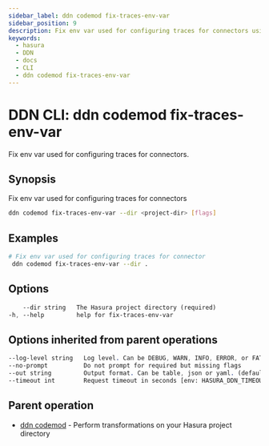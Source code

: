 ```yaml
---
sidebar_label: ddn codemod fix-traces-env-var
sidebar_position: 9
description: Fix env var used for configuring traces for connectors using the DDN CLI
keywords:
  - hasura
  - DDN
  - docs
  - CLI
  - ddn codemod fix-traces-env-var
---
```


# DDN CLI: ddn codemod fix-traces-env-var

Fix env var used for configuring traces for connectors.

## Synopsis

Fix env var used for configuring traces for connectors

```bash
ddn codemod fix-traces-env-var --dir <project-dir> [flags]
```

## Examples

```bash
# Fix env var used for configuring traces for connector
 ddn codemod fix-traces-env-var --dir .
```

## Options

```sass
    --dir string   The Hasura project directory (required)
-h, --help         help for fix-traces-env-var
```

## Options inherited from parent operations

```sass
--log-level string   Log level. Can be DEBUG, WARN, INFO, ERROR, or FATAL. (default "INFO")
--no-prompt          Do not prompt for required but missing flags
--out string         Output format. Can be table, json or yaml. (default "table")
--timeout int        Request timeout in seconds [env: HASURA_DDN_TIMEOUT] (default 100)
```

## Parent operation

- [ddn codemod](/cli/commands/ddn_codemod) - Perform transformations on your Hasura project directory
